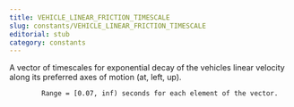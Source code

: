 ```yaml
---
title: VEHICLE_LINEAR_FRICTION_TIMESCALE
slug: constants/VEHICLE_LINEAR_FRICTION_TIMESCALE
editorial: stub
category: constants
---
```


<LSLConstant name="VEHICLE_LINEAR_FRICTION_TIMESCALE"/>

A vector of timescales for exponential decay of the vehicles linear velocity along its preferred axes of motion (at, left, up).

			Range = [0.07, inf) seconds for each element of the vector.
